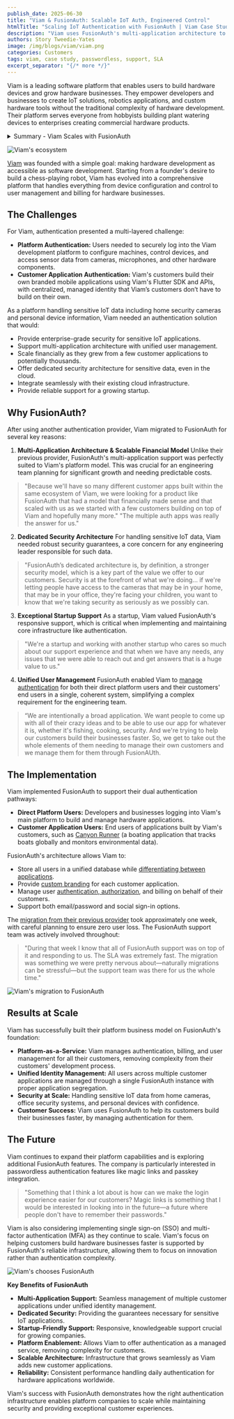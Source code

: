 ```yaml
---
publish_date: 2025-06-30
title: "Viam & FusionAuth: Scalable IoT Auth, Engineered Control"
htmlTitle: "Scaling IoT Authentication with FusionAuth | Viam Case Study"
description: "Viam uses FusionAuth's multi-application architecture to manage secure, scalable authentication for their IoT platform and customer applications."
authors: Story Tweedie-Yates
image: /img/blogs/viam/viam.png
categories: Customers
tags: viam, case study, passwordless, support, SLA
excerpt_separator: "{/* more */}"
---
```

Viam is a leading software platform that enables users to build hardware devices and grow hardware businesses. They empower developers and businesses to create IoT solutions, robotics applications, and custom hardware tools without the traditional complexity of hardware development. Their platform serves everyone from hobbyists building plant watering devices to enterprises creating commercial hardware products.

<details>
    <summary>Summary -  Viam Scales with FusionAuth</summary>
 ### Key Takeaways

- **Multi-Application Platform Security**: FusionAuth's dedicated architecture enables IoT platforms like Viam to manage thousands of customer applications with enterprise-grade security for sensitive hardware data including home cameras and security systems.
- **Scalable Financial Model for Platform Businesses**: FusionAuth's multi-application support eliminates the cost barriers that traditional providers impose on platform companies, enabling predictable scaling from startup to enterprise.
- **Unified Identity Management Across IoT Ecosystems**: FusionAuth allows hardware platforms to manage both direct users and customer end-users in a single system while maintaining proper application segregation and custom branding.
- **Dedicated Security for Sensitive IoT Data**: FusionAuth's single-tenant architecture provides the security guarantees necessary for platforms handling personal device data, home security footage, and commercial IoT applications.
- **Rapid Migration with Zero User Loss**: FusionAuth's migration support and responsive startup-focused service ensure seamless transitions from other providers within days, not months.
- **Platform-as-a-Service Enablement**: FusionAuth empowers IoT platforms to offer authentication as a managed service, removing development complexity and accelerating customer time-to-market.
***

### Definitions

- **Multi-Application Architecture**: A authentication system design that allows platform companies to manage separate branded applications for different customers while maintaining unified user management and security policies, essential for IoT platforms serving diverse hardware use cases.
- **Platform-as-a-Service Authentication**: The capability for hardware platforms to offer managed identity services to their customers, eliminating the need for individual IoT companies to build and maintain their own authentication systems.
- **Dedicated Security Architecture**: Single-tenant authentication infrastructure where each organization's data and authentication processes are completely isolated, crucial for IoT applications handling sensitive personal and commercial data.
- **IoT Identity Management**: Specialized authentication and authorization systems designed to handle the unique challenges of Internet of Things applications, including device-to-cloud authentication, user access to hardware controls, and secure data transmission from sensors and cameras.
- **Unified Identity Database**: A centralized user management system that can serve multiple applications while maintaining proper data segregation, enabling IoT platforms to scale from single applications to thousands of customer deployments.
***

### Frequently Asked Questions

**Q: How does FusionAuth handle both B2B and B2C identity requirements for IoT platforms?**

A: FusionAuth's multi-application architecture is specifically designed for platform businesses like IoT companies that serve both direct enterprise customers and consumer end-users. The system enables unified identity management while maintaining complete segregation between different customer applications, allowing platforms to offer white-labeled authentication experiences with custom branding for each customer's mobile apps and web interfaces.

**Q: Can FusionAuth be deployed using Docker or Kubernetes for IoT platform infrastructure?**

A: Yes, FusionAuth provides flexible deployment options including Docker and Kubernetes configurations that integrate seamlessly with modern cloud infrastructure. This deployment flexibility is particularly valuable for IoT platforms that need to scale authentication services alongside their hardware management systems while maintaining dedicated security architecture for sensitive device data.

**Q: How does FusionAuth's single-tenant architecture enhance security for sensitive IoT applications?**

A: FusionAuth's dedicated, single-tenant architecture ensures complete data isolation, which is critical for IoT platforms handling personal data from home cameras, security systems, and commercial devices. Unlike shared-tenant solutions, FusionAuth's approach eliminates cross-tenant security risks and provides the security guarantees necessary for platforms managing access to sensitive hardware like cameras facing children or monitoring commercial facilities.

**Q: How easy is it to migrate to FusionAuth for an existing IoT platform?**

A: Once the setup is in place, migration to FusionAuth typically takes one week with zero user loss. For Enterprise users, FusionAuth's migration support team actively assists throughout the process, providing rapid SLA response times and hands-on guidance. The migration tools and dedicated support are particularly valuable for IoT platforms that cannot afford authentication downtime affecting connected devices and applications.

**Q: How do I implement multi-factor authentication across web, mobile, and desktop for IoT applications?**

A: FusionAuth supports comprehensive MFA implementation across all platforms that IoT companies typically use, including web dashboards for device management, mobile apps for remote control, and desktop applications for development tools. The system can enforce step-up authentication for sensitive actions like accessing camera feeds or modifying device configurations, while maintaining a seamless experience for routine IoT operations and user management tasks.
***
</details>

![Viam's ecosystem](/img/blogs/viam/viam-ecosystem-diagram.png)

[Viam](https://www.viam.com/) was founded with a simple goal: making hardware development as accessible as software development. Starting from a founder's desire to build a chess-playing robot, Viam has evolved into a comprehensive platform that handles everything from device configuration and control to user management and billing for hardware businesses.

## The Challenges

For Viam, authentication presented a multi-layered challenge:

- **Platform Authentication:** Users needed to securely log into the Viam development platform to configure machines, control devices, and access sensor data from cameras, microphones, and other hardware components.
- **Customer Application Authentication:** Viam's customers build their own branded mobile applications using Viam's Flutter SDK and APIs, with centralized, managed identity that Viam’s customers don’t have to build on their own.

As a platform handling sensitive IoT data including home security cameras and personal device information, Viam needed an authentication solution that would:

- Provide enterprise-grade security for sensitive IoT applications.
- Support multi-application architecture with unified user management.
- Scale financially as they grew from a few customer applications to potentially thousands.
- Offer dedicated security architecture for sensitive data, even in the cloud.
- Integrate seamlessly with their existing cloud infrastructure.
- Provide reliable support for a growing startup.

## Why FusionAuth?

After using another authentication provider, Viam migrated to FusionAuth for several key reasons:

1. **Multi-Application Architecture & Scalable Financial Model** Unlike their previous provider, FusionAuth's multi-application support was perfectly suited to Viam's platform model. This was crucial for an engineering team planning for significant growth and needing predictable costs.

> "Because we'll have so many different customer apps built within the same ecosystem of Viam, we were looking for a product like FusionAuth that had a model that financially made sense and that scaled with us as we started with a few customers building on top of Viam and hopefully many more." "The multiple auth apps was really the answer for us."

2. **Dedicated Security Architecture** For handling sensitive IoT data, Viam needed robust security guarantees, a core concern for any engineering leader responsible for such data.

> "FusionAuth’s dedicated architecture is, by definition, a stronger security model, which is a key part of the value we offer to our customers. Security is at the forefront of what we're doing... if we're letting people have access to the cameras that may be in your home, that may be in your office, they're facing your children, you want to know that we're taking security as seriously as we possibly can.

3. **Exceptional Startup Support** As a startup, Viam valued FusionAuth's responsive support, which is critical when implementing and maintaining core infrastructure like authentication.

> "We're a startup and working with another startup who cares so much about our support experience and that when we have any needs, any issues that we were able to reach out and get answers that is a huge value to us."

4. **Unified User Management** FusionAuth enabled Viam to [manage authentication](/docs/get-started/core-concepts/users) for both their direct platform users and their customers' end users in a single, coherent system, simplifying a complex requirement for the engineering team.

> “We are intentionally a broad application. We want people to come up with all of their crazy ideas and to be able to use our app for whatever it is, whether it's fishing, cooking, security. And we're trying to help our customers build their businesses faster. So, we get to take out the whole elements of them needing to manage their own customers and we manage them for them through FusionAUth.

## The Implementation

Viam implemented FusionAuth to support their dual authentication pathways:

- **Direct Platform Users:** Developers and businesses logging into Viam's main platform to build and manage hardware applications.
- **Customer Application Users:** End users of applications built by Viam's customers, such as [Canyon Runner](https://www.viam.com/customer-stories/canyon-runner) (a boating application that tracks boats globally and monitors environmental data).

FusionAuth's architecture allows Viam to:

- Store all users in a unified database while [differentiating between applications](/docs/get-started/core-concepts/tenants).
- Provide [custom branding](/docs/customize/look-and-feel/) for each customer application.
- Manage user [authentication, authorization](/docs/get-started/core-concepts/authentication-authorization), and billing on behalf of their customers.
- Support both email/password and social sign-in options.

The [migration from their previous provider](/docs/lifecycle/migrate-users/provider-specific/tutorial) took approximately one week, with careful planning to ensure zero user loss. The FusionAuth support team was actively involved throughout:

> "During that week I know that all of FusionAuth support was on top of it and responding to us. The SLA was extremely fast. The migration was something we were pretty nervous about—naturally migrations can be stressful—but the support team was there for us the whole time."

![Viam's migration to FusionAuth](/img/blogs/viam/viam-migration-diagram.png)

## Results at Scale

Viam has successfully built their platform business model on FusionAuth's foundation:

- **Platform-as-a-Service:** Viam manages authentication, billing, and user management for all their customers, removing complexity from their customers' development process.
- **Unified Identity Management:** All users across multiple customer applications are managed through a single FusionAuth instance with proper application segregation.
- **Security at Scale:** Handling sensitive IoT data from home cameras, office security systems, and personal devices with confidence.
- **Customer Success:** Viam uses FusionAuth to help its customers build their businesses faster, by managing authentication for them.

## The Future

Viam continues to expand their platform capabilities and is exploring additional FusionAuth features. The company is particularly interested in passwordless authentication features like magic links and passkey integration.

> "Something that I think a lot about is how can we make the login experience easier for our customers? Magic links is something that I would be interested in looking into in the future—a future where people don't have to remember their passwords."

Viam is also considering implementing single sign-on (SSO) and multi-factor authentication (MFA) as they continue to scale. Viam's focus on helping customers build hardware businesses faster is supported by FusionAuth's reliable infrastructure, allowing them to focus on innovation rather than authentication complexity.

![Viam's chooses FusionAuth](/img/blogs/viam/quote-facts-diagram.png)

**Key Benefits of FusionAuth**

- **Multi-Application Support:** Seamless management of multiple customer applications under unified identity management.
- **Dedicated Security:** Providing the guarantees necessary for sensitive IoT applications.
- **Startup-Friendly Support:** Responsive, knowledgeable support crucial for growing companies.
- **Platform Enablement:** Allows Viam to offer authentication as a managed service, removing complexity for customers.
- **Scalable Architecture:** Infrastructure that grows seamlessly as Viam adds new customer applications.
- **Reliability:** Consistent performance handling daily authentication for hardware applications worldwide.

Viam's success with FusionAuth demonstrates how the right authentication infrastructure enables platform companies to scale while maintaining security and providing exceptional customer experiences.
